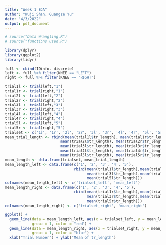 ```yaml
---
title: "Week 1 EDA"
author: "Wuji Shan, Guangze Yu"
date: "4/3/2022"
output: pdf_document
---
```


```r
# source("Data Wrangling.R")
# source("functions used.R")
```

```r
library(dplyr)
library(ggplot2)
library(tidyr)
```

```r
full <- cbind(IDinfo, discrete)
left <- full %>% filter(KNEE == "LEFT")
right <- full %>% filter(KNEE == "RIGHT")
```

```r
trial1l <- trial(left,"1")
trial1r <- trial(right,"1")
trial2l <- trial(left,"2")
trial2r <- trial(right,"2")
trial3l <- trial(left,"3")
trial3r <- trial(right,"3")
trial4l <- trial(left,"4")
trial4r <- trial(right,"4")
trial5l <- trial(left,"5")
trial5r <- trial(right,"5")
trialset <- c('1l', '1r', '2l', '2r', '3l', '3r', '4l', '4r', '5l', '5r')
mean_trial_length <- rbind(mean(trial1l$tr_length), mean(trial1r$tr_length),
                         mean(trial2l$tr_length), mean(trial2r$tr_length),
                         mean(trial3l$tr_length), mean(trial3r$tr_length),
                         mean(trial4l$tr_length), mean(trial4r$tr_length),
                         mean(trial5l$tr_length), mean(trial5r$tr_length))
mean_length <- data.frame(trialset, mean_trial_length)
mean_length_left <- data.frame(c('1', '2', '3', '4', '5'),
                               rbind(mean(trial1l$tr_length),mean(trial2l$tr_length),
                                     mean(trial3l$tr_length),mean(trial4l$tr_length),
                                     mean(trial5l$tr_length)))
colnames(mean_length_left) <- c('trialset_left', 'mean_left')
mean_length_right <- data.frame(c('1', '2', '3', '4', '5'),
                               rbind(mean(trial1r$tr_length),mean(trial2r$tr_length),
                                     mean(trial3r$tr_length),mean(trial4r$tr_length),
                                     mean(trial5r$tr_length)))
colnames(mean_length_right) <- c('trialset_right', 'mean_right')

ggplot() + 
  geom_line(data = mean_length_left, aes(x = trialset_left, y = mean_left), 
            group = 1, color = "red") + 
  geom_line(data = mean_length_right, aes(x = trialset_right, y = mean_right), 
            group = 1, color = "blue") + 
  xlab("Trial Number") + ylab("Mean of tr_length")
```








